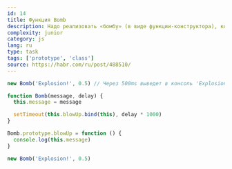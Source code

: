 ```yaml
---
id: 14
title: Функция Bomb
description: Надо реализовать «бомбу» (в виде функции-конструктора), которая получает на входе время, через которое взорвется и некоторый «звук взрыва» (строку, которую вернет через заданное время)
complexity: junior
category: js
lang: ru
type: task
tags: ['prototype', 'class']
source: https://habr.com/ru/post/488510/
---
```


```js example
new Bomb('Explosion!', 0.5) // Через 500ms выведет в консоль 'Explosion!'
```

```js answer
function Bomb(message, delay) {
  this.message = message

  setTimeout(this.blowUp.bind(this), delay * 1000)
}

Bomb.prototype.blowUp = function () {
  console.log(this.message)
}

new Bomb('Explosion!', 0.5)
```
